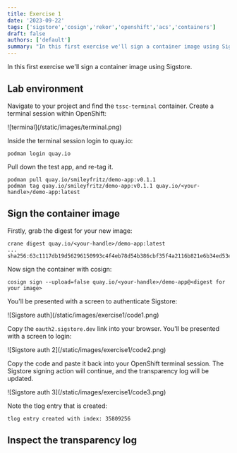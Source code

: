 ```yaml
---
title: Exercise 1
date: '2023-09-22'
tags: ['sigstore','cosign','rekor','openshift','acs','containers']
draft: false
authors: ['default']
summary: "In this first exercise we'll sign a container image using Sigstore."
---
```

In this first exercise we'll sign a container image using Sigstore.

## Lab environment
Navigate to your project and find the `tssc-terminal` container. Create a terminal session within OpenShift:

<Zoom>
![terminal](/static/images/terminal.png)
</Zoom>

Inside the terminal session login to quay.io:
```
podman login quay.io
```
Pull down the test app, and re-tag it.
```
podman pull quay.io/smileyfritz/demo-app:v0.1.1
podman tag quay.io/smileyfritz/demo-app:v0.1.1 quay.io/<your-handle>/demo-app:latest
```

## Sign the container image
Firstly, grab the digest for your new image:
```
crane digest quay.io/<your-handle>/demo-app:latest
...
sha256:63c1117db19d56296150993c4f4eb78d54b386cbf35f4a2116b821e6b34ed53e
```
Now sign the container with cosign:
```
cosign sign --upload=false quay.io/<your-handle>/demo-app@<digest for your image>
```
You'll be presented with a screen to authenticate  Sigstore:

<Zoom>
![Sigstore auth](/static/images/exercise1/code1.png)
</Zoom>

Copy the `oauth2.sigstore.dev` link into your browser. You'll be presented with a screen to login:

<Zoom>
![Sigstore auth 2](/static/images/exercise1/code2.png)
</Zoom>

Copy the code and paste it back into your OpenShift terminal session. The Sigstore signing action will continue, and the transparency log will be updated.

<Zoom>
![Sigstore auth 3](/static/images/exercise1/code3.png)
</Zoom>

Note the tlog entry that is created:
```
tlog entry created with index: 35809256
```

## Inspect the transparency log
